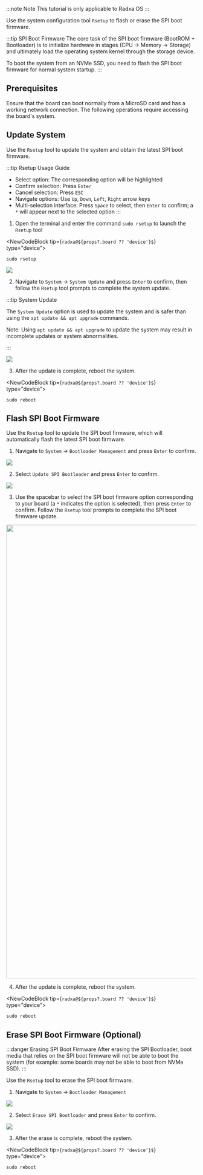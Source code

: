 
:::note Note
This tutorial is only applicable to Radxa OS
:::

Use the system configuration tool `Rsetup` to flash or erase the SPI boot firmware.

:::tip SPI Boot Firmware
The core task of the SPI boot firmware (BootROM + Bootloader) is to initialize hardware in stages (CPU → Memory → Storage) and ultimately load the operating system kernel through the storage device.

To boot the system from an NVMe SSD, you need to flash the SPI boot firmware for normal system startup.
:::

## Prerequisites

Ensure that the board can boot normally from a MicroSD card and has a working network connection. The following operations require accessing the board's system.

## Update System

Use the `Rsetup` tool to update the system and obtain the latest SPI boot firmware.

:::tip Rsetup Usage Guide

- Select option: The corresponding option will be highlighted
- Confirm selection: Press `Enter`
- Cancel selection: Press `ESC`
- Navigate options: Use `Up`, `Down`, `Left`, `Right` arrow keys
- Multi-selection interface: Press `Space` to select, then `Enter` to confirm; a `*` will appear next to the selected option
  :::

1. Open the terminal and enter the command `sudo rsetup` to launch the `Rsetup` tool

<NewCodeBlock tip={`radxa@${props?.board ?? 'device'}$`} type="device">

```
sudo rsetup
```

</NewCodeBlock>

<div style={{ textAlign: "center" }}>
  <img
    src="/en/img/common/radxa-os/system-config/rsetup-system.webp"
    style={{ width: "100%", maxWidth: "1200px" }}
  />
</div>

2. Navigate to `System` -> `System Update` and press `Enter` to confirm, then follow the `Rsetup` tool prompts to complete the system update.

:::tip System Update

The `System Update` option is used to update the system and is safer than using the `apt update && apt upgrade` commands.

Note: Using `apt update && apt upgrade` to update the system may result in incomplete updates or system abnormalities.

:::

<div style={{ textAlign: "center" }}>
  <img
    src="/en/img/common/radxa-os/system-config/rsetup-system-update.webp"
    style={{ width: "100%", maxWidth: "1200px" }}
  />
</div>

3. After the update is complete, reboot the system.

<NewCodeBlock tip={`radxa@${props?.board ?? 'device'}$`} type="device">

```
sudo reboot
```

</NewCodeBlock>

## Flash SPI Boot Firmware

Use the `Rsetup` tool to update the SPI boot firmware, which will automatically flash the latest SPI boot firmware.

1. Navigate to `System` -> `Bootloader Management` and press `Enter` to confirm.

<div style={{ textAlign: "center" }}>
  <img
    src="/en/img/common/radxa-os/system-config/rsetup-system-boot-manage.webp"
    style={{ width: "100%", maxWidth: "1200px" }}
  />
</div>

2. Select `Update SPI Bootloader` and press `Enter` to confirm.

<div style={{ textAlign: "center" }}>
  <img
    src="/en/img/common/radxa-os/system-config/rsetup-system-boot-manage-update-spi.webp"
    style={{ width: "100%", maxWidth: "1200px" }}
  />
</div>

3. Use the spacebar to select the SPI boot firmware option corresponding to your board (a `*` indicates the option is selected), then press `Enter` to confirm. Follow the `Rsetup` tool prompts to complete the SPI boot firmware update.

<Image
  src="/en/img/common/radxa-os/system-config/rsetup-system-boot-manage-update-spi-#board#.webp"
  board={props.board}
  fallback={props.board}
  width="1200"
/>

4. After the update is complete, reboot the system.

<NewCodeBlock tip={`radxa@${props?.board ?? 'device'}$`} type="device">

```
sudo reboot
```

</NewCodeBlock>

## Erase SPI Boot Firmware (Optional)

:::danger Erasing SPI Boot Firmware
After erasing the SPI Bootloader, boot media that relies on the SPI boot firmware will not be able to boot the system (for example: some boards may not be able to boot from NVMe SSD).
:::

Use the `Rsetup` tool to erase the SPI boot firmware.

1. Navigate to `System` -> `Bootloader Management`

<div style={{ textAlign: "center" }}>
  <img
    src="/en/img/common/radxa-os/system-config/rsetup-system-boot-manage.webp"
    style={{ width: "100%", maxWidth: "1200px" }}
  />
</div>

2. Select `Erase SPI Bootloader` and press `Enter` to confirm.

<div style={{ textAlign: "center" }}>
  <img
    src="/en/img/common/radxa-os/system-config/rsetup-system-boot-manage-erase-spi.webp"
    style={{ width: "100%", maxWidth: "1200px" }}
  />
</div>

3. After the erase is complete, reboot the system.

<NewCodeBlock tip={`radxa@${props?.board ?? 'device'}$`} type="device">

```
sudo reboot
```

</NewCodeBlock>

